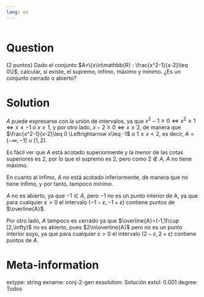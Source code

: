 ```yaml
---
lang: es
---
```


```r

```

Question
========
(2 puntos) Dado el conjunto $A=\{x\in\mathbb{R} : \frac{x^2-1}{x-2}\leq 0\}$, calcular, si existe, el supremo, ínfimo, máximo y mínimo. ¿Es un conjunto cerrado o abierto?

Solution
========
$A$ puede expresarse con la unión de intervalos, ya que $x^2-1\geq 0 \Leftrightarrow x^2\geq 1 \Leftrightarrow x\leq -1 \mbox{ o } x\geq 1$, y por otro lado, $x-2\geq 0 \Leftrightarrow x\geq 2$, de manera que $\frac{x^2-1}{x-2}\leq 0 \Leftrightarrow x\leq -1$ o $1\leq x<2$, es decir, $A=(-\infty,-1]\cup [1,2)$.

Es fácil ver que $A$ está acotado superiormente y la menor de las cotas superiores es $2$, por lo que el supremo es $2$, pero como $2\not\in A$, $A$ no tiene máximo.

En cuanto al ínfimo, $A$ no está acotado inferiormente, de manera que no tiene ínfimo, y por tanto, tampoco mínimo.

$A$ no es abierto, ya que $-1\in A$, pero $-1$ no es un punto interior de A, ya que para cualquier $\varepsilon>0$ el intervalo $(-1-\varepsilon,-1+\varepsilon)$ contiene puntos de $\overline{A}$. 

Por otro lado, $A$ tampoco es cerrado ya que $\overline{A}=(-1,1)\cup [2,\infty)$ no es abierto, pues $2\in\overline{A}$ pero no es un punto interior suyo, ya que para cualquier $\varepsilon>0$ el intervalo $(2-\varepsilon,2+\varepsilon)$ contiene puntos de $A$.

Meta-information
================
extype: string
exname: conj-2-gen
exsolution: Solución
extol: 0.001
degree: Todos
